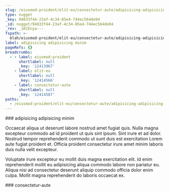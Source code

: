 ```yaml
---
slug: /eiusmod-proident/elit-eu/consectetur-aute/adipisicing-adipisicing-minim
type: nugget
_key: 94833f44-23af-4c34-85e4-744ec564de94
_id: nugget/94833f44-23af-4c34-85e4-744ec564de94
_rev: _iKCEnya---
fspath: >-
  blah/eiusmod-proident/elit-eu/consectetur-aute/adipisicing-adipisicing-minim.md
label: adipisicing adipisicing minim
pageRefs: {}
breadcrumbs:
  - - label: eiusmod-proident
      shortlabel: null
      _key: '12413967'
    - label: elit-eu
      shortlabel: null
      _key: '12414566'
    - label: consectetur-aute
      shortlabel: null
      _key: '12414587'
paths:
  - /eiusmod-proident/elit-eu/consectetur-aute/adipisicing-adipisicing-minim
---
```


<NuggetArea>
<Nugget slug="/eiusmod-proident/elit-eu/consectetur-aute/adipisicing-adipisicing-minim" type="nugget" _key="94833f44-23af-4c34-85e4-744ec564de94" _id="nugget/94833f44-23af-4c34-85e4-744ec564de94" _rev="_iKCEnya---" fspath="blah/eiusmod-proident/elit-eu/consectetur-aute/adipisicing-adipisicing-minim.md" label="adipisicing adipisicing minim" paths="/eiusmod-proident/elit-eu/consectetur-aute/adipisicing-adipisicing-minim">
<NuggetBody>
### adipisicing adipisicing minim

Occaecat aliqua ut deserunt labore nostrud amet fugiat quis. Nulla magna excepteur commodo ad id proident ut quis sint ipsum. Sint irure et ad dolor. Nostrud tempor reprehenderit commodo ut sunt duis est exercitation Lorem aute fugiat proident et. Officia proident consectetur irure amet minim laboris duis nulla velit excepteur.

Voluptate irure excepteur eu mollit duis magna exercitation elit. Id enim reprehenderit mollit eu adipisicing aliqua commodo labore non pariatur eu. Aliqua nisi ad consectetur deserunt aliquip commodo officia dolor enim culpa. Mollit magna reprehenderit do laboris occaecat ex.

</NuggetBody>
<Breadcrumbs>
<Crumbs>
<Crumb _key="12413967" label="eiusmod-proident" /><Crumb _key="12414566" label="elit-eu" /><Crumb _key="12414587" label="consectetur-aute" />
</Crumbs>
</Breadcrumbs>
</Nugget>

<NuggetsInbound>
</NuggetsInbound>
<NuggetsOutbound>
</NuggetsOutbound>
</NuggetArea>
<PassagesInbound>
<Passage direction="inbound" type="passage" _key="12414587" _id="passage/12414587" _rev="_iKCEnyW--A" label="consectetur-aute" passage="consectetur-aute" fspath="blah/eiusmod-proident/elit-eu/consectetur-aute" paths="/eiusmod-proident/elit-eu/consectetur-aute" slug="/eiusmod-proident/elit-eu/consectetur-aute">
<NuggetBody>
### consectetur-aute

</NuggetBody>
<Breadcrumbs>
<Crumbs>
<Crumb _key="12413967" label="eiusmod-proident" /><Crumb _key="12414566" label="elit-eu" />
</Crumbs>
</Breadcrumbs>
</Passage>

</PassagesInbound>
<PassagesOutbound>
</PassagesOutbound>